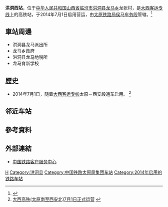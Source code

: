 {{Expand|time=2016-06-18T02:58:24+00:00}}
{{Infobox China railway station
|车站名称 =洪洞西站
|图片 = 
|图片介绍 = 
|车站拼音 = Hongtongxi
|英文名称 = Hongtongxi Railway Station
|车站代码 = 26487<ref>{{cite web|url=http://hyfw.12306.cn/hyinfo/action/FwcszsAction_index?type=1|title=营业站服务信息查询|publisher=[[中国铁路客户服务中心|中国铁路客户服务中心]]|accessdate=2017-01-08|archive-date=2016-11-06|archive-url=https://web.archive.org/web/20161106075157/http://hyfw.12306.cn/hyinfo/action/FwcszsAction_index?type=1|dead-url=no}}</ref>
|电报码 = HTV
|拼音码 = HDX
|车站位置 = [[山西省|山西省]][[临汾市|临汾市]][[洪洞县|洪洞县]][[龙马乡_(临汾市)|龙马乡]]龙张村
|坐标 = 
|归属 = [[太原铁路局|太原铁路局]][[侯马车务段|侯马车务段]]
|线路 = [[大西客运专线|大西客运专线]]
|车站等级 = [[三等站_(中铁)|三等站]]
|月台数目 = 2
|股道数目 = 4
}}
'''洪洞西站'''，位于[[中华人民共和国|中华人民共和国]][[山西省|山西省]][[临汾市|临汾市]][[洪洞县|洪洞县]][[龙马乡_(临汾市)|龙马乡]]龙张村，是[[大西客运专线|大西客运专线]]上的高铁站，于2014年7月1日启用营运，由[[太原铁路局|太原铁路局]][[侯马车务段|侯马车务段]]管辖。<ref>{{Cite web |url=http://search.huochepiao.com/huochezhan/jieshao/3948.htm |title=洪洞西站介绍 |access-date=2016-06-18 |archive-date=2017-10-05 |archive-url=https://web.archive.org/web/20171005091255/http://search.huochepiao.com/huochezhan/jieshao/3948.htm |dead-url=no }}</ref>
==車站周邊==
* 洪洞县龙马派出所
* 龙马乡政府
* 洪洞县龙马地税所
* 龙马育新学校

==歷史==
* 2014年7月1日，随着[[大西客运专线|大西客运专线]]太原－西安段通车启用。 <ref>[http://www.sx.xinhuanet.com/newscenter/2014-06/20/c_1111240876.htm 大西高铁(太原南至西安北)7月1日正式运营] {{webarchive|url=https://web.archive.org/web/20140701144821/http://www.sx.xinhuanet.com/newscenter/2014-06/20/c_1111240876.htm |date=2014-07-01 }}</ref>

== 邻近车站 ==
{{Start rail box|[[File:China_Railways.svg|16px]] [[中国铁路|中国铁路]]}}
{{s-inop|[[霍州东站|霍州东站]]|{{站|大同南}}方向}}
{{s-line|[[大西客运专线|大西客运专线]]<br />← 44km 洪洞西站 20km →}}
{{s-inop|[[临汾西站|临汾西站]]|{{站|西安北}}方向}}
{{end box}}

==參考資料==
{{reflist}}
==外部連結==
* [http://www.12306.cn/mormhweb/ 中国铁路客户服务中心] {{Wayback|url=http://www.12306.cn/mormhweb/ |date=20180205163941 }}
{{China-rail-stub}}
{{大西客运专线}}
[[Category:临汾市铁路车站|H]]
[[Category:洪洞县|Category:洪洞县]]
[[Category:中国铁路太原局集团车站|Category:中国铁路太原局集团车站]]
[[Category:2014年启用的铁路车站|Category:2014年启用的铁路车站]]
